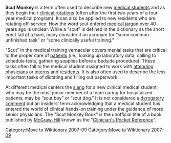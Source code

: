 [[Category:Move to Wiktionary 2007-09]]

{{Orphan|date=November 2006}} 
'''Scut Monkey''' is a term often used to describe new [[medical student]]s and as they begin their [[clinical rotation]]s (often after the first two years of a four-year medical program).  It can also be applied to new residents who are rotating off-service. How the word scut entered [[medical jargon]] over 40 years ago is unclear. While a "scut" is defined in the dictionary as the short erect tail of a hare, many consider it an acronym for “some common unfinished task” or “some clinically useful training.” 

"Scut" in the medical training vernacular covers menial tasks that are critical to the proper care of [[patient]]s (i.e., looking up laboratory data, calling to schedule tests, gathering supplies before a bedside procedure). These tasks often fall to the medical student assigned to work with [[attending physician]]s or [[intern]]s and [[Residency (medicine)|residents]]. It is also often used to describe the less important tasks of dictating and filling out paperwork.

At different medical centers the [[slang]] for a new clinical medical student, who may be the most junior member of a team caring for hospitalized patients, may be “scut boy” or “scut dog.” It is not considered a [[derogatory comment]] but an insiders' term acknowledging that a medical student has entered the world of clinical hands-on training under the guidance of more senior physicians. The "Scut Monkey Book" is the unofficial title of a book published by [[McGraw-Hill]] known as the "[[Clinician's Pocket Reference]]".

[[Category:Move to Wiktionary 2007-09]]